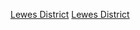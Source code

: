 {{Cat main}}
{{Commons category|Lewes District}}

[[Category:東薩塞克斯郡非都市區|Lewes District]]
[[Category:以英格蘭轄區命名的分類|Lewes District]]